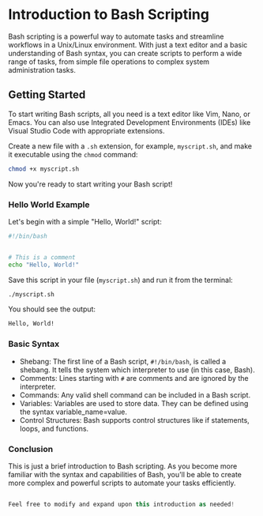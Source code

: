 # Introduction to Bash Scripting

Bash scripting is a powerful way to automate tasks and streamline workflows in a Unix/Linux environment. With just a text editor and a basic understanding of Bash syntax, you can create scripts to perform a wide range of tasks, from simple file operations to complex system administration tasks.

## Getting Started

To start writing Bash scripts, all you need is a text editor like Vim, Nano, or Emacs. You can also use Integrated Development Environments (IDEs) like Visual Studio Code with appropriate extensions.

Create a new file with a `.sh` extension, for example, `myscript.sh`, and make it executable using the `chmod` command:

```bash
chmod +x myscript.sh
```
Now you're ready to start writing your Bash script!

### Hello World Example
Let's begin with a simple "Hello, World!" script:

```bash
#!/bin/bash


# This is a comment
echo "Hello, World!"
```
Save this script in your file (`myscript.sh`) and run it from the terminal:

```bash
./myscript.sh
```
You should see the output:
```bash
Hello, World!
```
### Basic Syntax
- Shebang: The first line of a Bash script, `#!/bin/bash`, is called a shebang. It tells the system which interpreter to use (in this case, Bash).
- Comments: Lines starting with `#` are comments and are ignored by the interpreter.
- Commands: Any valid shell command can be included in a Bash script.
- Variables: Variables are used to store data. They can be defined using the syntax variable_name=value.
- Control Structures: Bash supports control structures like if statements, loops, and functions.
### Conclusion
This is just a brief introduction to Bash scripting. As you become more familiar with the syntax and capabilities of Bash, you'll be able to create more complex and powerful scripts to automate your tasks efficiently.

```kotlin

Feel free to modify and expand upon this introduction as needed!
```
